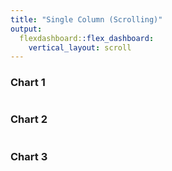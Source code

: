 ```yaml
---
title: "Single Column (Scrolling)"
output: 
  flexdashboard::flex_dashboard:
    vertical_layout: scroll
---
```


### Chart 1
    
```r

```
    
### Chart 2

```r

```

### Chart 3

```r

```


